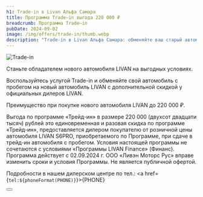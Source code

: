 ```yaml
---
h1: Trade-in в Livan Альфа Самара
title: Программа Trade–in выгода 220 000 ₽
breadcrumb: Программа Trade–in
pubDate: 2024-09-02
image: /img/offers/trade-in/thumb.webp
description: "Trade-in в Livan Альфа Самара: обменяйте ваш старый автомобиль на новый Ливэн на выгодных условиях"
---
```


<picture>
    <source media="(min-width: 1025px)" srcset="/img/offers/trade-in/image.webp" />
    <source media="(min-width: 320px)" srcset="/img/offers/trade-in/thumb.webp" />
    <img src="/img/offers/trade-in/image.webp" alt="Trade-in" />
</picture>
<br/>

Станьте обладателем нового автомобиля LIVAN на выгодных условиях.

Воспользуйтесь услугой Trade-in и обменяйте свой автомобиль с пробегом на новый автомобиль LIVAN с дополнительной скидкой у официальных дилеров LIVAN.

Преимущество при покупке нового автомобиля LIVAN до 220 000 ₽.

Выгода по программе «Трейд-ин» в размере 220 000 (двухсот двадцати тысяч) рублей это единовременная и разовая скидка по программе «Трейд-ин», предоставляется дилером покупателю от розничной цены автомобиля LIVAN S6PRO, приобретаемого по Программе, при сдаче в трейд-ин автомобиля с пробегом.  Условия настоящей программы не сочетаются с условиями «Программы LIVAN Finance» (Финанс). Программа действует с 02.09.2024 г. ООО «Ливэн Моторс Рус» вправе изменить сроки и условия Программы. Не является публичной офертой. 

Подробности в нашем дилерском центре по тел.: <a href={`tel:${phoneFormat(PHONE)}`}>{PHONE}</a>

<div class="flex justify-center mt-10 mb-5">
    <Button 
        classes="popup-link block !px-4 xl:!px-8 !py-2 xl:!py-3 !text-white !no-underline" 
        url="#common-modal" 
        title="Подробнее"
        dataTitle="Заказать обратный звонок"
        dataFormName="Программа Trade–in"
    />
</div>
